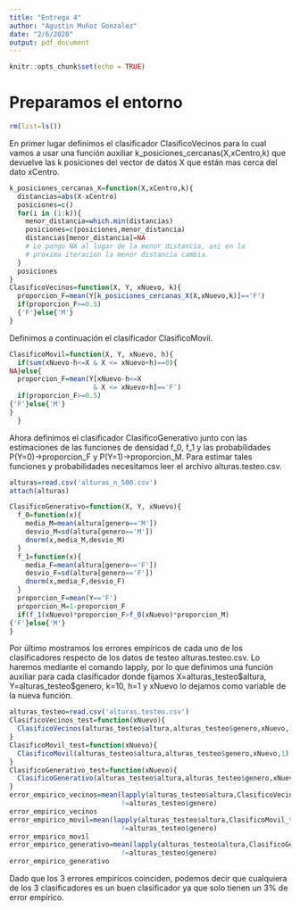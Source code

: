 ```yaml
---
title: "Entrega 4"
author: "Agustin Muñoz Gonzalez"
date: "2/6/2020"
output: pdf_document
---
```


```r
knitr::opts_chunk$set(echo = TRUE)
```

# Preparamos el entorno
```r
rm(list=ls())
```


En primer lugar definimos el clasificador ClasificoVecinos para lo cual vamos a usar una función auxiliar k_posiciones_cercanas(X,xCentro,k) que devuelve las k posiciones del vector de datos X que están mas cerca del dato xCentro.

```r
k_posiciones_cercanas_X=function(X,xCentro,k){
  distancias=abs(X-xCentro)
  posiciones=c()
  for(i in (1:k)){
    menor_distancia=which.min(distancias)
    posiciones=c(posiciones,menor_distancia)
    distancias[menor_distancia]=NA
    # Le pongo NA al lugar de la menor distancia, asi en la
    # proxima iteracion la menor distancia cambia.
  }
  posiciones
}
ClasificoVecinos=function(X, Y, xNuevo, k){
  proporcion_F=mean(Y[k_posiciones_cercanas_X(X,xNuevo,k)]=='F')
  if(proporcion_F>=0.5)
  {'F'}else{'M'}
}
```

Definimos a continuación el clasificador ClasificoMovil.

```r
ClasificoMovil=function(X, Y, xNuevo, h){
  if(sum(xNuevo-h<=X & X <= xNuevo+h)==0){
NA}else{
  proporcion_F=mean(Y[xNuevo-h<=X 
                     & X <= xNuevo+h]=='F')
  if(proporcion_F>=0.5)
{'F'}else{'M'}
}
  }
```


Ahora definimos el clasificador ClasificoGenerativo junto con las estimaciones de las funciones de densidad f_0, f_1 y las probabilidades P(Y=0)->proporcion_F y P(Y=1)->proporcion_M. Para estimar tales funciones y probabilidades necesitamos leer el archivo alturas.testeo.csv.

```r
alturas=read.csv('alturas_n_500.csv')
attach(alturas)

ClasificoGenerativo=function(X, Y, xNuevo){
  f_0=function(x){
    media_M=mean(altura[genero=='M'])
    desvio_M=sd(altura[genero=='M'])
    dnorm(x,media_M,desvio_M)
  }
  f_1=function(x){
    media_F=mean(altura[genero=='F'])
    desvio_F=sd(altura[genero=='F'])
    dnorm(x,media_F,desvio_F)
  }
  proporcion_F=mean(Y=='F')
  proporcion_M=1-proporcion_F
  if(f_1(xNuevo)*proporcion_F>f_0(xNuevo)*proporcion_M)
{'F'}else{'M'}
}
```

Por último mostramos los errores empíricos de cada uno de los clasificadores respecto de los datos de testeo alturas.testeo.csv. Lo haremos mediante el comando lapply, por lo que definimos una función auxiliar para cada clasificador donde fijamos X=alturas_testeo\$altura, Y=alturas_testeo\$genero, k=10, h=1 y xNuevo lo dejamos como variable de la nueva función.

```r
alturas_testeo=read.csv('alturas.testeo.csv')
ClasificoVecinos_test=function(xNuevo){
  ClasificoVecinos(alturas_testeo$altura,alturas_testeo$genero,xNuevo,10)
}
ClasificoMovil_test=function(xNuevo){
  ClasificoMovil(alturas_testeo$altura,alturas_testeo$genero,xNuevo,1)
}
ClasificoGenerativo_test=function(xNuevo){
  ClasificoGenerativo(alturas_testeo$altura,alturas_testeo$genero,xNuevo)
}
error_empirico_vecinos=mean(lapply(alturas_testeo$altura,ClasificoVecinos_test)
                            !=alturas_testeo$genero)
error_empirico_vecinos
error_empirico_movil=mean(lapply(alturas_testeo$altura,ClasificoMovil_test)
                            !=alturas_testeo$genero)
error_empirico_movil
error_empirico_generativo=mean(lapply(alturas_testeo$altura,ClasificoGenerativo_test)
                            !=alturas_testeo$genero)
error_empirico_generativo
```

Dado que los 3 errores empíricos coinciden, podemos decir que cualquiera de los 3 clasificadores es un buen clasificador ya que solo tienen un 3% de error empírico.